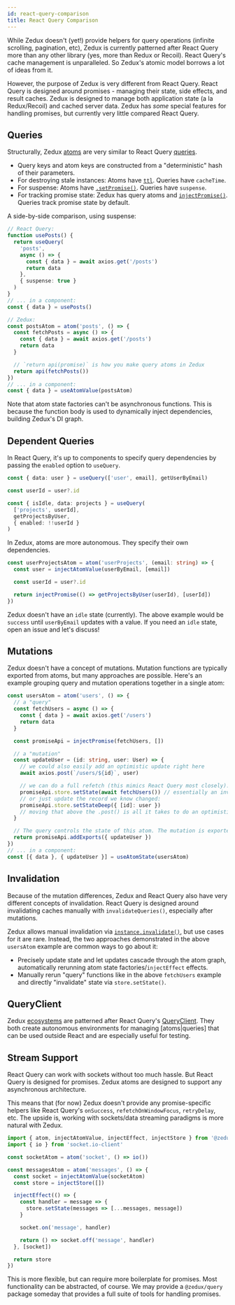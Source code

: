 ```yaml
---
id: react-query-comparison
title: React Query Comparison
---
```


While Zedux doesn't (yet!) provide helpers for query operations (infinite scrolling, pagination, etc), Zedux is currently patterned after React Query more than any other library (yes, more than Redux or Recoil). React Query's cache management is unparalleled. So Zedux's atomic model borrows a lot of ideas from it.

However, the purpose of Zedux is very different from React Query. React Query is designed around promises - managing their state, side effects, and result caches. Zedux is designed to manage both application state (a la Redux/Recoil) and cached server data. Zedux has _some_ special features for handling promises, but currently very little compared React Query.

## Queries

Structurally, Zedux [atoms](../api/classes/AtomInstance) are very similar to React Query [queries](https://react-query.tanstack.com/guides/queries).

- Query keys and atom keys are constructed from a "deterministic" hash of their parameters.
- For destroying stale instances: Atoms have [`ttl`](../api/classes/AtomTemplate#ttl). Queries have `cacheTime`.
- For suspense: Atoms have [`.setPromise()`](../api/classes/AtomApi#setpromise). Queries have `suspense`.
- For tracking promise state: Zedux has query atoms and [`injectPromise()`](../api/injectors/injectPromise). Queries track promise state by default.

A side-by-side comparison, using suspense:

```ts
// React Query:
function usePosts() {
  return useQuery(
    'posts',
    async () => {
      const { data } = await axios.get('/posts')
      return data
    },
    { suspense: true }
  )
}
// ... in a component:
const { data } = usePosts()

// Zedux:
const postsAtom = atom('posts', () => {
  const fetchPosts = async () => {
    const { data } = await axios.get('/posts')
    return data
  }

  // `return api(promise)` is how you make query atoms in Zedux
  return api(fetchPosts())
})
// ... in a component:
const { data } = useAtomValue(postsAtom)
```

Note that atom state factories can't be asynchronous functions. This is because the function body is used to dynamically inject dependencies, building Zedux's DI graph.

## Dependent Queries

In React Query, it's up to components to specify query dependencies by passing the `enabled` option to `useQuery`.

```ts
const { data: user } = useQuery(['user', email], getUserByEmail)

const userId = user?.id

const { isIdle, data: projects } = useQuery(
  ['projects', userId],
  getProjectsByUser,
  { enabled: !!userId }
)
```

In Zedux, atoms are more autonomous. They specify their own dependencies.

```ts
const userProjectsAtom = atom('userProjects', (email: string) => {
  const user = injectAtomValue(userByEmail, [email])

  const userId = user?.id

  return injectPromise(() => getProjectsByUser(userId), [userId])
})
```

Zedux doesn't have an `idle` state (currently). The above example would be `success` until `userByEmail` updates with a value. If you need an `idle` state, open an issue and let's discuss!

## Mutations

Zedux doesn't have a concept of mutations. Mutation functions are typically exported from atoms, but many approaches are possible. Here's an example grouping query and mutation operations together in a single atom:

```ts
const usersAtom = atom('users', () => {
  // a "query"
  const fetchUsers = async () => {
    const { data } = await axios.get('/users')
    return data
  }

  const promiseApi = injectPromise(fetchUsers, [])

  // a "mutation"
  const updateUser = (id: string, user: User) => {
    // we could also easily add an optimistic update right here
    await axios.post(`/users/${id}`, user)

    // we can do a full refetch (this mimics React Query most closely):
    promiseApi.store.setState(await fetchUsers()) // essentially an invalidation
    // or just update the record we know changed:
    promiseApi.store.setStateDeep({ [id]: user })
    // moving that above the .post() is all it takes to do an optimistic update
  }

  // The query controls the state of this atom. The mutation is exported:
  return promiseApi.addExports({ updateUser })
})
// ... in a component:
const [{ data }, { updateUser }] = useAtomState(usersAtom)
```

## Invalidation

Because of the mutation differences, Zedux and React Query also have very different concepts of invalidation. React Query is designed around invalidating caches manually with `invalidateQueries()`, especially after mutations.

Zedux allows manual invalidation via [`instance.invalidate()`](../api/classes/AtomInstance#invalidate), but use cases for it are rare. Instead, the two approaches demonstrated in the above `usersAtom` example are common ways to go about it:

- Precisely update state and let updates cascade through the atom graph, automatically rerunning atom state factories/`injectEffect` effects.
- Manually rerun "query" functions like in the above `fetchUsers` example and directly "invalidate" state via `store.setState()`.

## QueryClient

Zedux [ecosystems](../api/classes/Ecosystem) are patterned after React Query's [QueryClient](https://react-query.tanstack.com/reference/QueryClient). They both create autonomous environments for managing [atoms|queries] that can be used outside React and are especially useful for testing.

## Stream Support

React Query can work with sockets without too much hassle. But React Query is designed for promises. Zedux atoms are designed to support any asynchronous architecture.

This means that (for now) Zedux doesn't provide any promise-specific helpers like React Query's `onSuccess`, `refetchOnWindowFocus`, `retryDelay`, etc. The upside is, working with sockets/data streaming paradigms is more natural with Zedux.

```ts
import { atom, injectAtomValue, injectEffect, injectStore } from '@zedux/react'
import { io } from 'socket.io-client'

const socketAtom = atom('socket', () => io())

const messagesAtom = atom('messages', () => {
  const socket = injectAtomValue(socketAtom)
  const store = injectStore([])

  injectEffect(() => {
    const handler = message => {
      store.setState(messages => [...messages, message])
    }

    socket.on('message', handler)

    return () => socket.off('message', handler)
  }, [socket])

  return store
})
```

This is more flexible, but can require more boilerplate for promises. Most functionality can be abstracted, of course. We may provide a `@zedux/query` package someday that provides a full suite of tools for handling promises.
